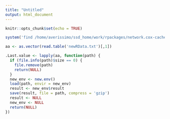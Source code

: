 ```yaml
---
title: "Untitled"
output: html_document
---
```


```r
knitr::opts_chunk$set(echo = TRUE)
```

```r
system('find /home/averissimo/ssd_home/work/rpackages/network.cox-cache -type f -ctime -1 | xargs du -h | awk \'{print $2}\' > newRData.txt')

aa <- as.vector(read.table('newRData.txt')[,1])

.Last.value <- lapply(aa, function(path) {
  if (file.info(path)$size == 0) {
    file.remove(path)
    return(NULL)
  }
  new_env <- new.env()
  load(path, envir = new_env)
  result <- new_env$result
  save(result, file = path, compress = 'gzip')
  result <- NULL
  new_env <- NULL
  return(NULL)
})
```

